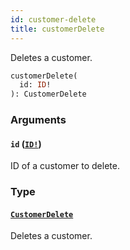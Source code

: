 ```yaml
---
id: customer-delete
title: customerDelete
---
```


Deletes a customer.

```graphql
customerDelete(
  id: ID!
): CustomerDelete

```

### Arguments

#### `id` ([`ID!`](/developer/api-reference/scalars/id.mdx))

ID of a customer to delete.

### Type

#### [`CustomerDelete`](/developer/api-reference/objects/customer-delete.mdx)

Deletes a customer.
